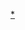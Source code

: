 {{Navbox
|bodyclass=hlist

|name=卫国君主
|title=[[卫国]]君主
|state=expandCaption
|above = [[卫国君主世系图|世系]]
|list1=
*[[衛康叔]]
*[[衛康伯]]
*[[衛考伯]]
*[[衛嗣伯]]
*[[卫𢈻伯]]
*[[衛靖伯]]
*[[衛貞伯]]
*[[衛頃侯]]
*[[衛僖侯]]
*[[衛共伯]]
*[[衛武公]]
*[[衛莊公 (揚)|卫前庄公]]
*[[衛桓公]]
*[[州吁]]
*[[衛宣公]]
*[[衛惠公]]
*[[公子黔牟]]
*[[衛懿公]]
*[[衛戴公]]
*[[衛文公]]
*[[衛成公]]
*[[公子瑕 (衛國)|公子瑕]]
*[[衛穆公]]
*[[衛定公]]
*[[衛獻公]]
*[[衛殤公]]
*[[衛獻公]]（復位）
*[[衛襄公]]
*[[衛靈公]]
*[[衛出公]]
*[[衛後莊公]]
*[[衛君般師]]
*[[衛君起]]
*[[衛出公]]（復位）
*[[衛悼公]]
*[[衛敬公]]
*[[衛昭公]]
*[[衛懷公]]
*[[衛慎公]]
*[[衛聲公]]
*[[衛成侯]]
*[[衛平侯]]
*[[衛嗣君]]
*[[衛懷君]]
*[[衛元君]]
*[[衛君角]]
|below={{周朝诸侯国君主}}
}}<noinclude>
[[Category:先秦君主导航模板|{{PAGENAME}}]]
[[Category:卫国君主|*]]
</noinclude>
